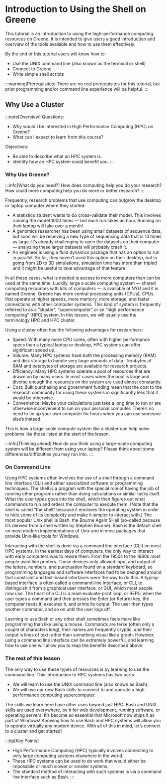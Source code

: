 # Introduction to Using the Shell on Greene

This tutorial is an introduction to using the high-performance computing resources on Greene.  It is intended to give users a good introduction and overview of the tools available and how to use them effectively.

By the end of this tutorial users will know how to:
-   Use the UNIX command line (also known as the terminal or shell)
-   Connect to Greene
-   Write simple shell scripts

:::warning[Prerequisites]
There are no real prerequisites for this tutorial, but prior programming and/or command line experience will be helpful.
:::

## Why Use a Cluster

:::note[Overview]
Questions:
-   Why would I be interested in High Performance Computing (HPC) on Greene?
-   What can I expect to learn from this course?

Objectives:
-   Be able to describe what an HPC system is.
-   Identify how an HPC system could benefit you.
:::

### Why Use Greene?

:::info[What do you need?]
How does computing help you do your research? How could more computing help you do more or better research?
:::

Frequently, research problems that use computing can outgrow the desktop or laptop computer where they started:

-   A statistics student wants to do cross-validate their model. This involves running the model 1000 times — but each run takes an hour. Running on their laptop will take over a month!
-   A genomics researcher has been using small datasets of sequence data, but soon will be receiving a new type of sequencing data that is 10 times as large. It’s already challenging to open the datasets on their computer — analyzing these larger datasets will probably crash it.
-   An engineer is using a fluid dynamics package that has an option to run in parallel. So far, they haven’t used this option on their desktop, but in going from 2D to 3D simulations, simulation time has more than tripled and it might be useful to take advantage of that feature.

In all these cases, what is needed is access to more computers than can be used at the same time. Luckily, large a scale computing system — shared computing resources with lots of computers — is available at NYU and it is named Greene. Greene has more central processing units (CPUs), CPUs that operate at higher speeds, more memory, more storage, and faster connections with other computer systems. This kind of system is frequently referred to as a “cluster”, “supercomputer” or an “high performance computing” (HPC) system. In this lesson, we will usually use the terminology HPC and HPC cluster.

Using a cluster often has the following advantages for researchers:

-   Speed: With many more CPU cores, often with higher performance specs than a typical laptop or desktop, HPC systems can offer significant speed up.
-   Volume: Many HPC systems have both the processing memory (RAM) and disk storage to handle very large amounts of data. Terabytes of RAM and petabytes of storage are available for research projects.
-   Efficiency: Many HPC systems operate a pool of resources that are drawn on by many users. In most cases when the pool is large and diverse enough the resources on the system are used almost constantly.
-   Cost: Bulk purchasing and government funding mean that the cost to the research community for using these systems in significantly less that it would be otherwise.
-   Convenience: Maybe your calculations just take a long time to run or are otherwise inconvenient to run on your personal computer. There’s no need to tie up your own computer for hours when you can use someone else’s instead.

This is how a large-scale compute system like a cluster can help solve problems like those listed at the start of the lesson.

:::info[Thinking ahead]
How do you think using a large-scale computing system will be different from using your laptop?  Please think about some differences/difficulties you may run into.
:::

### On Command Line
Using HPC systems often involves the use of a shell through a command line interface (CLI) and either specialized software or programming techniques. The shell is a program with the special role of having the job of running other programs rather than doing calculations or similar tasks itself. What the user types goes into the shell, which then figures out what commands to run and orders the computer to execute them. (Note that the shell is called “the shell” because it encloses the operating system in order to hide some of its complexity and make it simpler to interact with.) The most popular Unix shell is Bash, the Bourne Again SHell (so-called because it’s derived from a shell written by Stephen Bourne). Bash is the default shell on most modern implementations of Unix and in most packages that provide Unix-like tools for Windows.

Interacting with the shell is done via a command line interface (CLI) on most HPC systems. In the earliest days of computers, the only way to interact with early computers was to rewire them. From the 1950s to the 1980s most people used line printers. These devices only allowed input and output of the letters, numbers, and punctuation found on a standard keyboard, so programming languages and software interfaces had to be designed around that constraint and text-based interfaces were the way to do this. A typing-based interface is often called a command-line interface, or CLI, to distinguish it from a graphical user interface, or GUI, which most people now use. The heart of a CLI is a read-evaluate-print loop, or REPL: when the user types a command and then presses the Enter (or Return) key, the computer reads it, executes it, and prints its output. The user then types another command, and so on until the user logs off.

Learning to use Bash or any other shell sometimes feels more like programming than like using a mouse. Commands are terse (often only a couple of characters long), their names are frequently cryptic, and their output is lines of text rather than something visual like a graph. However, using a command line interface can be extremely powerful, and learning how to use one will allow you to reap the benefits described above.

### The rest of this lesson

The only way to use these types of resources is by learning to use the command line. This introduction to HPC systems has two parts:

-   We will learn to use the UNIX command line (also known as Bash).
-   We will use our new Bash skills to connect to and operate a high-performance computing supercomputer.

The skills we learn here have other uses beyond just HPC: Bash and UNIX skills are used everywhere, be it for web development, running software, or operating servers. It’s become so essential that Microsoft now ships it as part of Windows! Knowing how to use Bash and HPC systems will allow you to operate virtually any modern device. With all of this in mind, let’s connect to a cluster and get started!

:::tip[Key Points]
-   High Performance Computing (HPC) typically involves connecting to very large computing systems elsewhere in the world.
-   These HPC systems can be used to do work that would either be impossible or much slower or smaller systems.
-   The standard method of interacting with such systems is via a command line interface such as Bash.
:::

